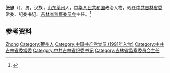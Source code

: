 {{Otheruses|other=名为张忠的其他人物|张忠}}

'''张忠'''（{{bd|1968年|3月|}}），男，汉族，[[山东|山东]][[莱州|莱州]]人，[[中华人民共和国|中华人民共和国]]政治人物，现任[[中共吉林省委|中共吉林省委]]常委、纪委书记、[[吉林省监察委员会|吉林省监察委员会]]主任。<ref>{{Cite web|title=张忠 简历|url=http://ldzl.people.com.cn/dfzlk/front/personPage19017.htm|accessdate=2020-07-03|work=人民网|archiveurl=https://web.archive.org/web/20200703112618/http://ldzl.people.com.cn/dfzlk/front/personPage19017.htm|archivedate=2020-07-03}}</ref>

== 参考资料 ==
{{reflist}}

{{中国人物小作品}}
{{吉林省领导人}}

{{Authority control}}
{{DEFAULTSORT:Zhang张}}
[[Category:张姓|Zhong]]
[[Category:莱州人|Category:莱州人]]
[[Category:中国共产党党员_(1991年入党)|Category:中国共产党党员 (1991年入党)]]
[[Category:中共吉林省委常委|Category:中共吉林省委常委]]
[[Category:中共吉林省纪委书记|Category:中共吉林省纪委书记]]
[[Category:吉林省监察委员会主任|Category:吉林省监察委员会主任]]